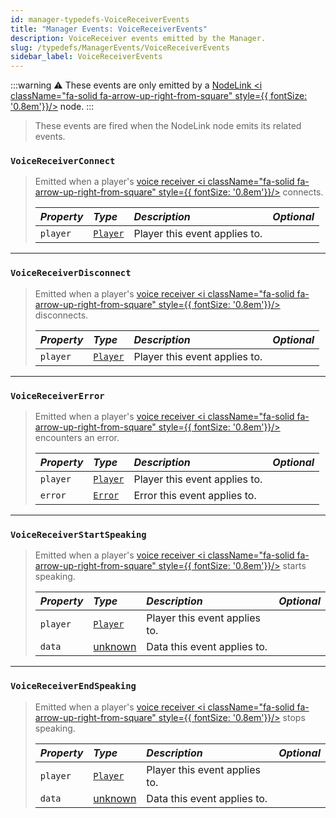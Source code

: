 ```yaml
---
id: manager-typedefs-VoiceReceiverEvents
title: "Manager Events: VoiceReceiverEvents"
description: VoiceReceiver events emitted by the Manager.
slug: /typedefs/ManagerEvents/VoiceReceiverEvents
sidebar_label: VoiceReceiverEvents
---
```


:::warning
⚠️ These events are only emitted by a [NodeLink <i className="fa-solid fa-arrow-up-right-from-square" style={{ fontSize: '0.8em'}}/>](https://github.com/PerformanC/NodeLink) node.
:::

> These events are fired when the NodeLink node emits its related events.

### `VoiceReceiverConnect`

> Emitted when a player's [voice receiver <i className="fa-solid fa-arrow-up-right-from-square" style={{ fontSize: '0.8em'}}/>](https://github.com/PerformanC/NodeLink/blob/main/docs/API.md#voice-receive) connects.
> 
> | <i className="fa-solid fa-hashtag"/> Property | <i className="fa-solid fa-font"/> Type                                    | <i className="fa-solid fa-list"/> Description | <i className="fa-solid fa-flask"/> Optional |
> |:----------------------------------------------|:--------------------------------------------------------------------------|:----------------------------------------------|:-------------------------------------------:|
> | `player`                                      | [`Player`](../../Classes/Player.mdx)                                      | Player this event applies to.                 | <i className="fa-solid fa-xmark"/>          |

---

### `VoiceReceiverDisconnect`

> Emitted when a player's [voice receiver <i className="fa-solid fa-arrow-up-right-from-square" style={{ fontSize: '0.8em'}}/>](https://github.com/PerformanC/NodeLink/blob/main/docs/API.md#voice-receive) disconnects.
> 
> | <i className="fa-solid fa-hashtag"/> Property | <i className="fa-solid fa-font"/> Type                                    | <i className="fa-solid fa-list"/> Description | <i className="fa-solid fa-flask"/> Optional |
> |:----------------------------------------------|:--------------------------------------------------------------------------|:----------------------------------------------|:-------------------------------------------:|
> | `player`                                      | [`Player`](../../Classes/Player.mdx)                                      | Player this event applies to.                 | <i className="fa-solid fa-xmark"/>          |  

---

### `VoiceReceiverError`

> Emitted when a player's [voice receiver <i className="fa-solid fa-arrow-up-right-from-square" style={{ fontSize: '0.8em'}}/>](https://github.com/PerformanC/NodeLink/blob/main/docs/API.md#voice-receive) encounters an error.
> 
> | <i className="fa-solid fa-hashtag"/> Property | <i className="fa-solid fa-font"/> Type                                                            | <i className="fa-solid fa-list"/> Description | <i className="fa-solid fa-flask"/> Optional |
> |:----------------------------------------------|:--------------------------------------------------------------------------------------------------|:----------------------------------------------|:-------------------------------------------:|
> | `player`                                      | [`Player`](../../Classes/Player.mdx)                                                              | Player this event applies to.                 | <i className="fa-solid fa-xmark"/>          |
> | `error`                                       | [`Error`](https://developer.mozilla.org/en-US/docs/Web/JavaScript/Reference/Global_Objects/Error) | Error this event applies to.                  | <i className="fa-solid fa-xmark"/>          |

---

### `VoiceReceiverStartSpeaking`

> Emitted when a player's [voice receiver <i className="fa-solid fa-arrow-up-right-from-square" style={{ fontSize: '0.8em'}}/>](https://github.com/PerformanC/NodeLink/blob/main/docs/API.md#voice-receive) starts speaking.
> 
> | <i className="fa-solid fa-hashtag"/> Property | <i className="fa-solid fa-font"/> Type                                                            | <i className="fa-solid fa-list"/> Description | <i className="fa-solid fa-flask"/> Optional |
> |:----------------------------------------------|:--------------------------------------------------------------------------------------------------|:----------------------------------------------|:-------------------------------------------:|
> | `player`                                      | [`Player`](../../Classes/Player.mdx)                                                              | Player this event applies to.                 | <i className="fa-solid fa-xmark"/>          |
> | `data`                                        | [unknown](https://www.typescripttutorial.net/typescript-tutorial/typescript-unknown-type/)        | Data this event applies to.                   | <i className="fa-solid fa-xmark"/>          |

---

### `VoiceReceiverEndSpeaking`

> Emitted when a player's [voice receiver <i className="fa-solid fa-arrow-up-right-from-square" style={{ fontSize: '0.8em'}}/>](https://github.com/PerformanC/NodeLink/blob/main/docs/API.md#voice-receive) stops speaking.
> 
> | <i className="fa-solid fa-hashtag"/> Property | <i className="fa-solid fa-font"/> Type                                                            | <i className="fa-solid fa-list"/> Description | <i className="fa-solid fa-flask"/> Optional |
> |:----------------------------------------------|:--------------------------------------------------------------------------------------------------|:----------------------------------------------|:-------------------------------------------:|
> | `player`                                      | [`Player`](../../Classes/Player.mdx)                                                              | Player this event applies to.                 | <i className="fa-solid fa-xmark"/>          |
> | `data`                                        | [unknown](https://www.typescripttutorial.net/typescript-tutorial/typescript-unknown-type/)        | Data this event applies to.                   | <i className="fa-solid fa-xmark"/>          |
